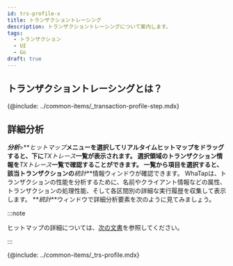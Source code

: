 ```yaml
---
id: trs-profile-x
title: トランザクショントレーシング
description: トランザクショントレーシングについて案内します。
tags:
  - トランザクション
  - UI
  - Go
draft: true
---
```


## トランザクショントレーシングとは？

{@include: ../common-items/_transaction-profile-step.mdx} 

## 詳細分析

**_分析_**>**_ヒットマップ_**メニューを選択してリアルタイムヒットマップをドラッグすると、下に**_TXトレース_**一覧が表示されます。 選択領域のトランザクション情報を**_TXトレース_**一覧で確認することができます。 一覧から項目を選択すると、該当トランザクションの**_統計_**情報ウィンドウが確認できます。 WhaTapは、トランザクションの性能を分析するために、名前やクライアント情報などの属性、トランザクションの処理性能、そして各区間別の詳細な実行履歴を収集して表示します。 **_統計_**ウィンドウで詳細分析要素を次のように見てみましょう。 

:::note

ヒットマップの詳細については、[次の文書](trs-view#details)を参照してください。 

:::

{@include: ../common-items/_trs-profile.mdx}
